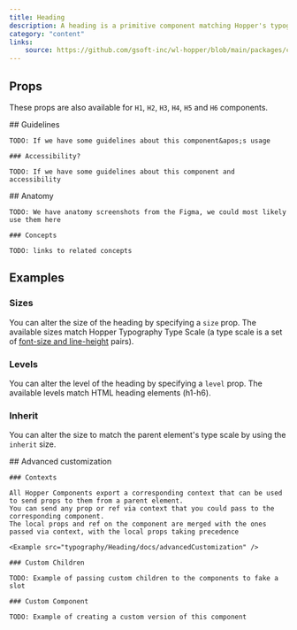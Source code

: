 ```yaml
---
title: Heading
description: A heading is a primitive component matching Hopper's typography type scale.
category: "content"
links:
    source: https://github.com/gsoft-inc/wl-hopper/blob/main/packages/components/src/typoegraphy/heading/src/Heading.tsx
---
```

<Example src="typography/Heading/docs/preview" isOpen />

## Props

These props are also available for `H1`, `H2`, `H3`, `H4`, `H5` and `H6` components.

<PropTable component="Heading" />

<FeatureFlag flag="next">
    ## Guidelines

    TODO: If we have some guidelines about this component&apos;s usage

    ### Accessibility?

    TODO: If we have some guidelines about this component and accessibility
</FeatureFlag>

<FeatureFlag flag="rc">
    ## Anatomy

    TODO: We have anatomy screenshots from the Figma, we could most likely use them here

    ### Concepts

    TODO: links to related concepts
</FeatureFlag>

## Examples

### Sizes
You can alter the size of the heading by specifying a `size` prop.
The available sizes match Hopper Typography Type Scale (a type scale is a set of [font-size and line-height](https://hopper.workleap.design/tokens/semantic/typography#tokens-heading) pairs).

<Example src="typography/Heading/docs/sizes" />

### Levels
You can alter the level of the heading by specifying a `level` prop.
The available levels match HTML heading elements (h1-h6).

<Example src="typography/Heading/docs/levels" />

### Inherit
You can alter the size to match the parent element's type scale by using the `inherit` size.

<Example src="typography/Heading/docs/inherit" />

<FeatureFlag flag="next">
    ## Advanced customization

    ### Contexts

    All Hopper Components export a corresponding context that can be used to send props to them from a parent element.
    You can send any prop or ref via context that you could pass to the corresponding component.
    The local props and ref on the component are merged with the ones passed via context, with the local props taking precedence

    <Example src="typography/Heading/docs/advancedCustomization" />

    ### Custom Children

    TODO: Example of passing custom children to the components to fake a slot

    ### Custom Component

    TODO: Example of creating a custom version of this component
</FeatureFlag>
